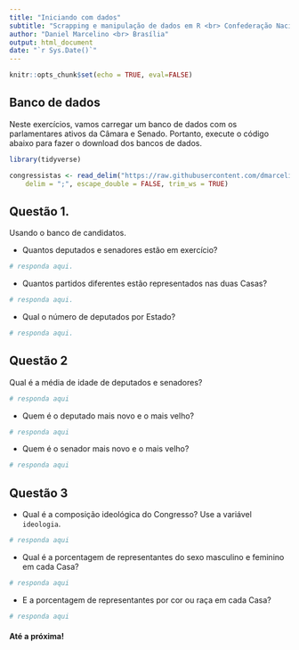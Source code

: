 ```yaml
---
title: "Iniciando com dados"
subtitle: "Scrapping e manipulação de dados em R <br> Confederação Nacional da Indústria - CNI"
author: "Daniel Marcelino <br> Brasília"
output: html_document
date: "`r Sys.Date()`"
---
```



```r
knitr::opts_chunk$set(echo = TRUE, eval=FALSE)
```


## Banco de dados

Neste exercícios, vamos carregar um banco de dados com os parlamentares ativos da Câmara e Senado. Portanto, execute o código abaixo para fazer o download dos bancos de dados. 

```r
library(tidyverse)

congressistas <- read_delim("https://raw.githubusercontent.com/dmarcelinobr/curso_r-cni/main/dados/brutos/congressistas_atuais.csv", 
    delim = ";", escape_double = FALSE, trim_ws = TRUE)


```

## Questão 1.

Usando o banco de candidatos. 

- Quantos deputados e senadores estão em exercício?

```r

# responda aqui.

```

- Quantos partidos diferentes estão representados nas duas Casas?

```r

# responda aqui.

```

- Qual o número de deputados por Estado?

```r
# responda aqui.

```



## Questão 2

Qual é a média de idade de deputados e senadores?

```r
# responda aqui
```

- Quem é o deputado mais novo e o mais velho?

```r
# responda aqui
```

- Quem é o senador mais novo e o mais velho?

```r
# responda aqui
```


## Questão 3 

- Qual é a composição ideológica do Congresso? Use a variável `ideologia`.

```r
# responda aqui
```


- Qual é a porcentagem de representantes do sexo masculino e feminino em cada Casa?

```r
# responda aqui
```


- E a porcentagem de representantes por cor ou raça em cada Casa?

```r
# responda aqui
```





#### Até a próxima!


